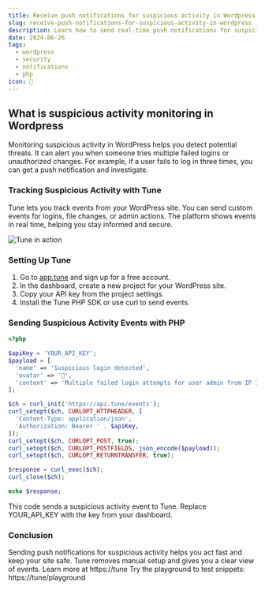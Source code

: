 ```yaml
---
title: Receive push notifications for suspicious activity in Wordpress
slug: receive-push-notifications-for-suspicious-activity-in-wordpress
description: Learn how to send real-time push notifications for suspicious activity on your WordPress site with Tune for improved security.
date: 2024-06-26
tags:
  - wordpress
  - security
  - notifications
  - php
icon: 🔔
---
```


## What is suspicious activity monitoring in Wordpress

Monitoring suspicious activity in WordPress helps you detect potential threats.
It can alert you when someone tries multiple failed logins or unauthorized changes.
For example, if a user fails to log in three times, you can get a push notification and investigate.

### Tracking Suspicious Activity with Tune

Tune lets you track events from your WordPress site.
You can send custom events for logins, file changes, or admin actions.
The platform shows events in real time, helping you stay informed and secure.

![Tune in action](https://tune/images/misc/ops-usage.jpg)

### Setting Up Tune

1. Go to [app.tune](https://app.tune) and sign up for a free account.
2. In the dashboard, create a new project for your WordPress site.
3. Copy your API key from the project settings.
4. Install the Tune PHP SDK or use curl to send events.

### Sending Suspicious Activity Events with PHP

```php
<?php

$apiKey = 'YOUR_API_KEY';
$payload = [
  'name' => 'Suspicious login detected',
  'avatar' => '🚨',
  'content' => 'Multiple failed login attempts for user admin from IP 192.0.2.1'
];

$ch = curl_init('https://api.tune/events');
curl_setopt($ch, CURLOPT_HTTPHEADER, [
  'Content-Type: application/json',
  'Authorization: Bearer ' . $apiKey,
]);
curl_setopt($ch, CURLOPT_POST, true);
curl_setopt($ch, CURLOPT_POSTFIELDS, json_encode($payload));
curl_setopt($ch, CURLOPT_RETURNTRANSFER, true);

$response = curl_exec($ch);
curl_close($ch);

echo $response;
```

This code sends a suspicious activity event to Tune.
Replace YOUR_API_KEY with the key from your dashboard.

### Conclusion

Sending push notifications for suspicious activity helps you act fast and keep your site safe.
Tune removes manual setup and gives you a clear view of events.
Learn more at https://tune
Try the playground to test snippets: https://tune/playground